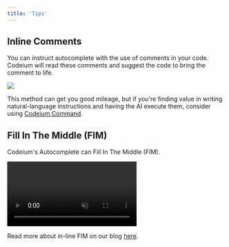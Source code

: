 ```yaml
---
title: 'Tips'
---
```

## Inline Comments

You can instruct autocomplete with the use of comments in your code.
Codeium will read these comments and suggest the code to bring the comment to life.

<Frame>
  <img src="https://exafunction.github.io/public/autocomplete/minimize_boilerplate.gif"/>
</Frame>

This method can get you good mileage, but if you're finding value in writing natural-language instructions and having the AI execute them,
consider using [Codeium Command](/command/overview).

## Fill In The Middle (FIM)

Codeium's Autocomplete can Fill In The Middle (FIM).

<video
  autoPlay
  muted
  loop
  playsInline
  className="w-full aspect-video"
  src="https://exafunction.github.io/public/videos/inline_fim/inline_fim_codeium.mp4">
</video>

Read more about in-line FIM on our blog [here](https://codeium.com/blog/inline-fim-code-suggestions).
